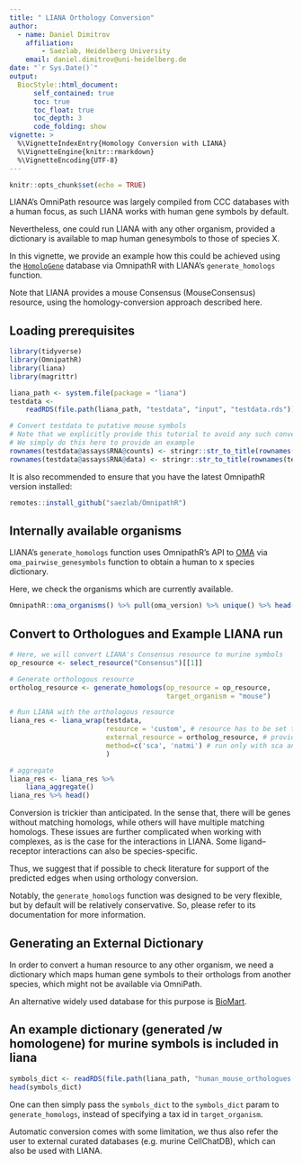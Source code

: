 ```yaml
---
title: " LIANA Orthology Conversion"
author:
  - name: Daniel Dimitrov
    affiliation:
        - Saezlab, Heidelberg University
    email: daniel.dimitrov@uni-heidelberg.de
date: "`r Sys.Date()`"
output: 
  BiocStyle::html_document:
      self_contained: true
      toc: true
      toc_float: true
      toc_depth: 3
      code_folding: show
vignette: >
  %\VignetteIndexEntry{Homology Conversion with LIANA}
  %\VignetteEngine{knitr::rmarkdown}
  %\VignetteEncoding{UTF-8}
---
```


```r
knitr::opts_chunk$set(echo = TRUE)
```

LIANA's OmniPath resource was largely compiled from CCC databases with a human focus,
as such LIANA works with human gene symbols by default.

Nevertheless, one could run LIANA with any other organism, provided a dictionary
is available to map human genesymbols to those of species X.

In this vignette, we provide an example how this could be achieved using the [`HomoloGene`](https://www.ncbi.nlm.nih.gov/homologene)
database via OmnipathR with LIANA's `generate_homologs` function. 

Note that LIANA provides a mouse Consensus (MouseConsensus) resource, using the 
homology-conversion approach described here.


## Loading prerequisites
```r
library(tidyverse)
library(OmnipathR)
library(liana)
library(magrittr)

liana_path <- system.file(package = "liana")
testdata <-
    readRDS(file.path(liana_path, "testdata", "input", "testdata.rds"))

# Convert testdata to putative mouse symbols
# Note that we explicitly provide this tutorial to avoid any such conversions when working with real data
# We simply do this here to provide an example
rownames(testdata@assays$RNA@counts) <- stringr::str_to_title(rownames(testdata@assays$RNA@counts))
rownames(testdata@assays$RNA@data) <- stringr::str_to_title(rownames(testdata@assays$RNA@data))
```

It is also recommended to ensure that you have the latest OmnipathR version installed:
```r
remotes::install_github("saezlab/OmnipathR")
```


## Internally available organisms

LIANA's `generate_homologs` function uses OmnipathR's API to [OMA](https://omabrowser.org/oma/about/) via `oma_pairwise_genesymbols`
function to obtain a human to x species dictionary. 

Here, we check the organisms which are currently available.

```r
OmnipathR::oma_organisms() %>% pull(oma_version) %>% unique() %>% head()
```


## Convert to Orthologues and Example LIANA run
```r
# Here, we will convert LIANA's Consensus resource to murine symbols
op_resource <- select_resource("Consensus")[[1]]

# Generate orthologous resource
ortholog_resource <- generate_homologs(op_resource = op_resource,
                                       target_organism = "mouse")

# Run LIANA with the orthologous resource
liana_res <- liana_wrap(testdata,
                        resource = 'custom', # resource has to be set to 'custom' to work with external resources
                        external_resource = ortholog_resource, # provide orthologous resource
                        method=c('sca', 'natmi') # run only with sca and natmi for comp. time
                        )

# aggregate
liana_res <- liana_res %>%
    liana_aggregate()
liana_res %>% head()
```


Conversion is trickier than anticipated. In the sense that, there will be genes
without matching homologs, while others will have multiple matching homologs.
These issues are further complicated when working with complexes, as is the case
for the interactions in LIANA. Some ligand–receptor interactions can also 
be species-specific. 

Thus, we suggest that if possible to check literature for support of the predicted
edges when using orthology conversion.

Notably, the `generate_homologs` function was designed to be very flexible,
but by default will be relatively conservative. So, please refer to its
documentation for more information.



## Generating an External Dictionary
In order to convert a human resource to any other organism, we need a dictionary
which maps human gene symbols to their orthologs from another species, which 
might not be available via OmniPath. 

An alternative widely used database for this purpose is [BioMart](https://www.ensembl.org/biomart/martview/ef9109352b17a0704bd49683fe42ac81).


## An example dictionary (generated /w homologene) for murine symbols is included in liana
```r
symbols_dict <- readRDS(file.path(liana_path, "human_mouse_orthologues.RDS"))
head(symbols_dict)
```

One can then simply pass the `symbols_dict` to the `symbols_dict` param to
`generate_homologs`, instead of specifying a tax id in `target_organism`.

Automatic conversion comes with some limitation, we thus also refer the user to
external curated databases (e.g. murine CellChatDB), which can also be used 
with LIANA.
